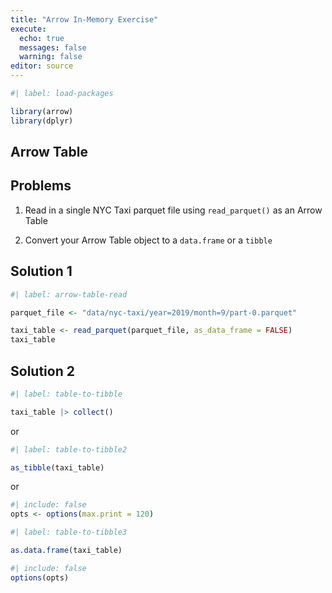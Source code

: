```yaml
---
title: "Arrow In-Memory Exercise"
execute:
  echo: true
  messages: false
  warning: false
editor: source
---
```


```r
#| label: load-packages

library(arrow)
library(dplyr)
```

::: {#exercise-hello-nyc-taxi .callout-tip}
## Arrow Table

::: panel-tabset
## Problems

1.  Read in a single NYC Taxi parquet file using `read_parquet()` as an Arrow Table

2.  Convert your Arrow Table object to a `data.frame` or a `tibble`

## Solution 1

```r
#| label: arrow-table-read

parquet_file <- "data/nyc-taxi/year=2019/month=9/part-0.parquet"

taxi_table <- read_parquet(parquet_file, as_data_frame = FALSE)
taxi_table
```

## Solution 2

```r
#| label: table-to-tibble

taxi_table |> collect()
```

or

```r
#| label: table-to-tibble2

as_tibble(taxi_table)
```

or

```r
#| include: false
opts <- options(max.print = 120)
```

```r
#| label: table-to-tibble3

as.data.frame(taxi_table)
```

```r
#| include: false
options(opts)
```
:::
:::
